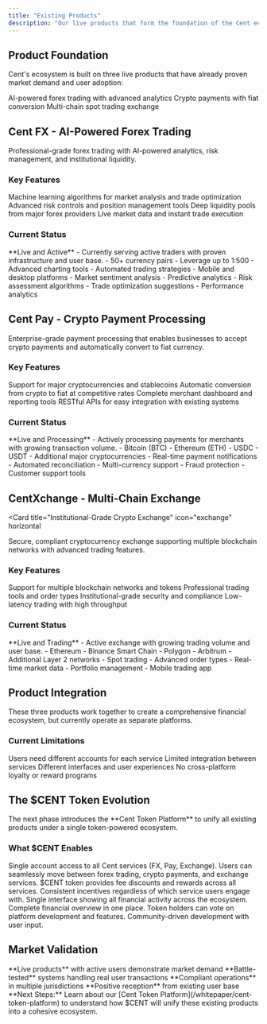 ```yaml
---
title: "Existing Products"
description: "Our live products that form the foundation of the Cent ecosystem"
---
```


## Product Foundation

Cent's ecosystem is built on three live products that have already proven market demand and user adoption:

<CardGroup cols={3}>
  <Card title="Cent FX" icon="chart" href="/products/cent-fx">
    AI-powered forex trading with advanced analytics
  </Card>
  <Card title="Cent Pay" icon="credit-card" href="/products/cent-pay">
    Crypto payments with fiat conversion
  </Card>
  <Card title="CentXchange" icon="exchange" href="/products/centxchange">
    Multi-chain spot trading exchange
  </Card>
</CardGroup>

## Cent FX - AI-Powered Forex Trading

<Card title="Advanced Forex Trading Platform" icon="chart" horizontal>
  Professional-grade forex trading with AI-powered analytics, risk management,
  and institutional liquidity.
</Card>

### Key Features

<Columns cols={2}>
  <Card title="AI Analytics" icon="brain">
    Machine learning algorithms for market analysis and trade optimization
  </Card>
  <Card title="Risk Management" icon="shield">
    Advanced risk controls and position management tools
  </Card>
  <Card title="Institutional Liquidity" icon="chart">
    Deep liquidity pools from major forex providers
  </Card>
  <Card title="Real-time Data" icon="clock">
    Live market data and instant trade execution
  </Card>
</Columns>

### Current Status

<Check>
  **Live and Active** - Currently serving active traders with proven
  infrastructure and user base.
</Check>

<AccordionGroup>
  <Accordion title="Trading Features" icon="chart">
    - 50+ currency pairs - Leverage up to 1:500 - Advanced charting tools -
    Automated trading strategies - Mobile and desktop platforms
  </Accordion>

  <Accordion title="AI Capabilities" icon="robot">
    - Market sentiment analysis - Predictive analytics - Risk assessment
    algorithms - Trade optimization suggestions - Performance analytics
  </Accordion>
</AccordionGroup>

## Cent Pay - Crypto Payment Processing

<Card title="Seamless Crypto to Fiat Payments" icon="credit-card" horizontal>
  Enterprise-grade payment processing that enables businesses to accept crypto
  payments and automatically convert to fiat currency.
</Card>

### Key Features

<Columns cols={2}>
  <Card title="Multi-Crypto Support" icon="coins">
    Support for major cryptocurrencies and stablecoins
  </Card>
  <Card title="Instant Conversion" icon="exchange">
    Automatic conversion from crypto to fiat at competitive rates
  </Card>
  <Card title="Merchant Tools" icon="store">
    Complete merchant dashboard and reporting tools
  </Card>
  <Card title="API Integration" icon="code">
    RESTful APIs for easy integration with existing systems
  </Card>
</Columns>

### Current Status

<Check>
  **Live and Processing** - Actively processing payments for merchants with
  growing transaction volume.
</Check>

<AccordionGroup>
  <Accordion title="Supported Cryptocurrencies" icon="coins">
    - Bitcoin (BTC) - Ethereum (ETH) - USDC - USDT - Additional major
    cryptocurrencies
  </Accordion>

  <Accordion title="Merchant Features" icon="store">
    - Real-time payment notifications - Automated reconciliation -
    Multi-currency support - Fraud protection - Customer support tools
  </Accordion>
</AccordionGroup>

## CentXchange - Multi-Chain Exchange

<Card
  title="Institutional-Grade Crypto Exchange"
  icon="exchange"
  horizontal
>
  Secure, compliant cryptocurrency exchange supporting multiple blockchain
  networks with advanced trading features.
</Card>

### Key Features

<Columns cols={2}>
  <Card title="Multi-Chain Support" icon="link">
    Support for multiple blockchain networks and tokens
  </Card>
  <Card title="Advanced Trading" icon="chart">
    Professional trading tools and order types
  </Card>
  <Card title="Security First" icon="shield">
    Institutional-grade security and compliance
  </Card>
  <Card title="High Performance" icon="bolt">
    Low-latency trading with high throughput
  </Card>
</Columns>

### Current Status

<Check>
  **Live and Trading** - Active exchange with growing trading volume and user
  base.
</Check>

<AccordionGroup>
  <Accordion title="Supported Networks" icon="network">
    - Ethereum - Binance Smart Chain - Polygon - Arbitrum - Additional Layer 2
    networks
  </Accordion>

  <Accordion title="Trading Features" icon="chart">
    - Spot trading - Advanced order types - Real-time market data - Portfolio
    management - Mobile trading app
  </Accordion>
</AccordionGroup>

## Product Integration

<Info>
  These three products work together to create a comprehensive financial
  ecosystem, but currently operate as separate platforms.
</Info>

### Current Limitations

<Columns cols={2}>
  <Card title="Separate Accounts" icon="user">
    Users need different accounts for each service
  </Card>
  <Card title="No Cross-Platform Benefits" icon="link">
    Limited integration between services
  </Card>
  <Card title="Fragmented Experience" icon="puzzle">
    Different interfaces and user experiences
  </Card>
  <Card title="No Unified Incentives" icon="gift">
    No cross-platform loyalty or reward programs
  </Card>
</Columns>

## The $CENT Token Evolution

<Warning>
  The next phase introduces the **Cent Token Platform** to unify all existing
  products under a single token-powered ecosystem.
</Warning>

### What $CENT Enables

<Steps>
  <Step title="Unified Account System">
    Single account access to all Cent services (FX, Pay, Exchange).
    <Check>
      Users can seamlessly move between forex trading, crypto payments, and
      exchange services.
    </Check>
  </Step>

  <Step title="Cross-Platform Rewards">
    $CENT token provides fee discounts and rewards across all services.
    <Check>
      Consistent incentives regardless of which service users engage with.
    </Check>
  </Step>

  <Step title="Unified Dashboard">
    Single interface showing all financial activity across the ecosystem.
    <Check>Complete financial overview in one place.</Check>
  </Step>

  <Step title="Governance Participation">
    Token holders can vote on platform development and features.
    <Check>Community-driven development with user input.</Check>
  </Step>
</Steps>

## Market Validation

<CardGroup cols={2}>
  <Card title="Proven Demand" icon="chart">
    **Live products** with active users demonstrate market demand
  </Card>
  <Card title="Technical Infrastructure" icon="server">
    **Battle-tested** systems handling real user transactions
  </Card>
  <Card title="Regulatory Compliance" icon="scale">
    **Compliant operations** in multiple jurisdictions
  </Card>
  <Card title="User Feedback" icon="comments">
    **Positive reception** from existing user base
  </Card>
</CardGroup>

<Note>
  **Next Steps:** Learn about our [Cent Token
  Platform](/whitepaper/cent-token-platform) to understand how $CENT will unify
  these existing products into a cohesive ecosystem.
</Note>
